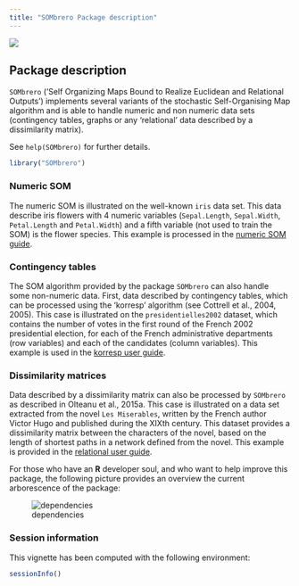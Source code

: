 ```yaml
---
title: "SOMbrero Package description"
---
```


<!--
%\VignetteEngine{knitr}
%\VignetteIndexEntry{SOMbrero package}
%\VignettePackage{SOMbrero}
-->

![](./sombrero.png)

## Package description

```SOMbrero``` ('Self Organizing Maps Bound to Realize Euclidean and Relational 
Outputs') implements several variants of the stochastic Self-Organising Map
algorithm and is able to handle numeric and non numeric data sets (contingency
tables, graphs or any 'relational' data described by a dissimilarity matrix).

See ```help(SOMbrero)``` for further details.

```r
library("SOMbrero")
```

### Numeric SOM

The numeric SOM is illustrated on the well-known ```iris``` data set. This data
describe iris flowers with 4 numeric variables (```Sepal.Length```, 
```Sepal.Width```, ```Petal.Length``` and ```Petal.Width```) and a fifth 
variable (not used to train the SOM) is the flower species. This example is 
processed in the [numeric SOM guide](./c-doc-numericSOM.html).


### Contingency tables

The SOM algorithm provided by the package ```SOMbrero``` can also handle some
non-numeric data. First, data described by contingency tables, which can be 
processed using the 'korresp' algorithm (see Cottrell et al., 2004, 2005). This 
case is illustrated on the ```presidentielles2002``` dataset, which contains the
number of votes in the first round of the French 2002 presidential election, for 
each of the French administrative departments (row variables) and each of the
candidates (column variables). This example is used in the
[korresp user guide](./d-doc-korrespSOM.html).


### Dissimilarity matrices

Data described by a dissimilarity matrix can also be processed by ```SOMbrero```
as described in Olteanu et al., 2015a. This case is illustrated on a data set
extracted from the novel ```Les Miserables```, written by the French author 
Victor Hugo and published during the XIXth century. This dataset provides a
dissimilarity matrix between the characters of the novel, based on the length
of shortest paths in a network defined from the novel. This example is provided
in the [relational user guide](./e-doc-relationalSOM.html).


For those who have an **R** developer soul, and who want to help improve this 
package, the following picture provides an overview the current arborescence of
the package:

![dependencies](./dependencies.png)



### Session information

This vignette has been computed with the following environment:
```r
sessionInfo()
```

